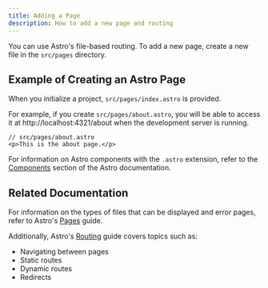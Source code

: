 ```yaml
---
title: Adding a Page
description: How to add a new page and routing
---
```


You can use Astro's file-based routing.
To add a new page, create a new file in the `src/pages` directory.

## Example of Creating an Astro Page

When you initialize a project, `src/pages/index.astro` is provided.

For example, if you create `src/pages/about.astro`, you will be able to access it at http://localhost:4321/about when the development server is running.

```astro
// src/pages/about.astro
<p>This is the about page.</p>
```

For information on Astro components with the `.astro` extension, refer to the [Components](https://docs.astro.build/basics/astro-components/) section of the Astro documentation.

## Related Documentation

For information on the types of files that can be displayed and error pages, refer to Astro's [Pages](https://docs.astro.build/en/basics/astro-pages/) guide.

Additionally, Astro's [Routing](https://docs.astro.build/en/guides/routing/) guide covers topics such as:
- Navigating between pages
- Static routes
- Dynamic routes
- Redirects
